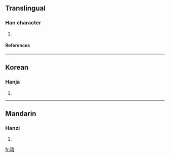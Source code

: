 ==Translingual==
===Han character===
{{Han char|rn=96|rad=玉|as=12|sn=16|four=|canj=一土中一金 (MGLMC)}}
# {{defn|Han|sort=玉12}}
====References====
{{Han ref|kx=0742.080|dkj=21244|dj=1151.210|hdz=21137.130|uh=749D|ud=29853}}

----
==Korean==
===Hanja===
{{ko-hanja|hangeul=괴|eumhun=|rv=goe|mr=koe|y=koy}}
# {{defn|Korean}}

----
==Mandarin==
===Hanzi===
{{cmn-hanzi|pin=[[guī]] ([[gui1]])|wg=kuei<sup>1</sup>}}
# {{defn|Mandarin}}

[[fr:璝]]